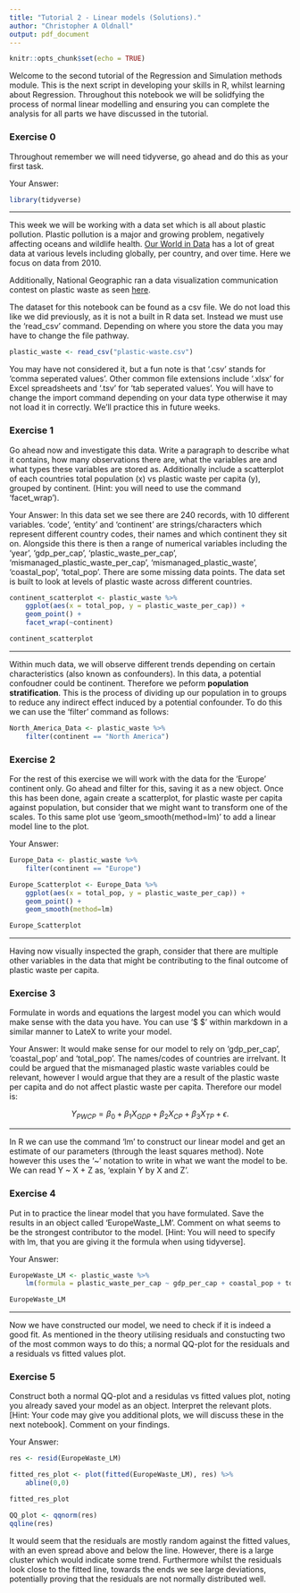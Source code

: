 ```yaml
---
title: "Tutorial 2 - Linear models (Solutions)."
author: "Christopher A Oldnall"
output: pdf_document
---
```


```r
knitr::opts_chunk$set(echo = TRUE)
```

Welcome to the second tutorial of the Regression and Simulation methods module. This is the next script in developing your skills in R, whilst learning about Regression. Throughout this notebook we will be solidfying the process of normal linear modelling and ensuring you can complete the analysis for all parts we have discussed in the tutorial.

### Exercise 0
Throughout remember we will need tidyverse, go ahead and do this as your first task.

Your Answer:
```r
library(tidyverse)
```
-------------

This week we will be working with a data set which is all about plastic pollution. Plastic pollution is a major and growing problem, negatively affecting oceans and wildlife health. [Our World in Data](https://ourworldindata.org/plastic-pollution) has a lot of great data at various levels including globally, per country, and over time. Here we focus on data from 2010.

Additionally, National Geographic ran a data visualization communication contest on plastic waste as seen [here](https://www.nationalgeographic.org/funding-opportunities/innovation-challenges/plastic/dataviz/).

The dataset for this notebook can be found as a csv file. We do not load this like we did previously, as it is not a built in R data set. Instead we must use the 'read_csv' command. Depending on where you store the data you may have to change the file pathway.

```r
plastic_waste <- read_csv("plastic-waste.csv")
```
You may have not considered it, but a fun note is that '.csv' stands for 'comma seperated values'. Other common file extensions include '.xlsx' for Excel spreadsheets and '.tsv' for 'tab seperated values'. You will have to change the import command depending on your data type otherwise it may not load it in correctly. We'll practice this in future weeks.

### Exercise 1
Go ahead now and investigate this data. Write a paragraph to describe what it contains, how many observations there are, what the variables are and what types these variables are stored as. Additionally include a scatterplot of each countries total population (x) vs plastic waste per capita (y), grouped by continent. (Hint: you will need to use the command 'facet_wrap').

Your Answer:
In this data set we see there are 240 records, with 10 different variables. 'code', 'entity' and 'continent' are strings/characters which represent different country codes, their names and which continent they sit on. Alongside this there is then a range of numerical variables including the 'year', 'gdp_per_cap', 'plastic_waste_per_cap', 'mismanaged_plastic_waste_per_cap', 'mismanaged_plastic_waste', 'coastal_pop', 'total_pop'. There are some missing data points. The data set is built to look at levels of plastic waste across different countries.
```r
continent_scatterplot <- plastic_waste %>%
    ggplot(aes(x = total_pop, y = plastic_waste_per_cap)) +
    geom_point() +
    facet_wrap(~continent)

continent_scatterplot
```
-------------

Within much data, we will observe different trends depending on certain characteristics (also known as confounders). In this data, a potential confoudner could be continent. Therefore we peform **population stratification**. This is the process of dividing up our population in to groups to reduce any indirect effect induced by a potential confounder. To do this we can use the 'filter' command as follows:

```r
North_America_Data <- plastic_waste %>%
    filter(continent == "North America")
```

### Exercise 2
For the rest of this exercise we will work with the data for the 'Europe' continent only. Go ahead and filter for this, saving it as a new object. Once this has been done, again create a scatterplot, for plastic waste per capita against population, but consider that we might want to transform one of the scales. To this same plot use 'geom_smooth(method=lm)' to add a linear model line to the plot.

Your Answer:
```r
Europe_Data <- plastic_waste %>%
    filter(continent == "Europe")

Europe_Scatterplot <- Europe_Data %>% 
    ggplot(aes(x = total_pop, y = plastic_waste_per_cap)) +
    geom_point() +
    geom_smooth(method=lm)

Europe_Scatterplot
```
-------------

Having now visually inspected the graph, consider that there are multiple other variables in the data that might be contributing to the final outcome of plastic waste per capita.

### Exercise 3
Formulate in words and equations the largest model you can which would make sense with the data you have. You can use '$ $' within markdown in a similar manner to LateX to write your model.

Your Answer:
It would make sense for our model to rely on 'gdp_per_cap', 'coastal_pop' and 'total_pop'. The names/codes of countries are irrelvant. It could be argued that the mismanaged plastic waste variables could be relevant, however I would argue that they are a result of the plastic waste per capita and do not affect plastic waste per capita. Therefore our model is:

$$Y_{PWCP} = \beta_{0} + \beta_{1}X_{GDP} + \beta_{2}X_{CP} + \beta_{3}X_{TP} + \epsilon.$$

-------------

In R we can use the command 'lm' to construct our linear model and get an estimate of our parameters (through the least squares method). Note however this uses the '~' notation to write in what we want the model to be. We can read Y ~ X + Z as, 'explain Y by X and Z'.

### Exercise 4
Put in to practice the linear model that you have formulated. Save the results in an object called 'EuropeWaste_LM'. Comment on what seems to be the strongest contributor to the model. [Hint: You will need to specify with lm, that you are giving it the formula when using tidyverse].

Your Answer:
```r
EuropeWaste_LM <- plastic_waste %>%
    lm(formula = plastic_waste_per_cap ~ gdp_per_cap + coastal_pop + total_pop)

EuropeWaste_LM
```

-------------

Now we have constructed our model, we need to check if it is indeed a good fit. As mentioned in the theory utilising residuals and constucting two of the most common ways to do this; a normal QQ-plot for the residuals and a residuals vs fitted values plot. 

### Exercise 5
Construct both a normal QQ-plot and a residulas vs fitted values plot, noting you already saved your model as an object. Interpret the relevant plots. [Hint: Your code may give you additional plots, we will discuss these in the next notebook]. Comment on your findings.

Your Answer:
```r
res <- resid(EuropeWaste_LM)

fitted_res_plot <- plot(fitted(EuropeWaste_LM), res) %>% 
    abline(0,0)

fitted_res_plot

QQ_plot <- qqnorm(res)
qqline(res) 
```
It would seem that the residuals are mostly random against the fitted values, with an even spread above and below the line. However, there is a large cluster which would indicate some trend. Furthermore whilst the residuals look close to the fitted line, towards the ends we see large deviations, potentially proving that the residuals are not normally distributed well.